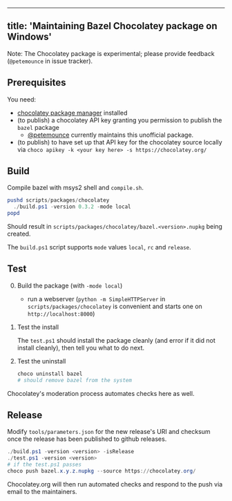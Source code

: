 
---
title: 'Maintaining Bazel Chocolatey package on Windows'
---



Note: The Chocolatey package is experimental; please provide feedback
(`@petemounce` in issue tracker).

## Prerequisites 

You need:

*    [chocolatey package manager](https://chocolatey.org) installed
*    (to publish) a chocolatey API key granting you permission to publish the
     `bazel` package
     * [@petemounce](https://github.com/petemounce) currently
     maintains this unofficial package.
*    (to publish) to have set up that API key for the chocolatey source locally
     via `choco apikey -k <your key here> -s https://chocolatey.org/`

## Build 

Compile bazel with msys2 shell and `compile.sh`.

```powershell
pushd scripts/packages/chocolatey
  ./build.ps1 -version 0.3.2 -mode local
popd
```

Should result in `scripts/packages/chocolatey/bazel.<version>.nupkg` being
created.

The `build.ps1` script supports `mode` values `local`, `rc` and `release`.

## Test 

0. Build the package (with `-mode local`)

    * run a webserver (`python -m SimpleHTTPServer` in
      `scripts/packages/chocolatey` is convenient and starts one on
      `http://localhost:8000`)

0. Test the install

    The `test.ps1` should install the package cleanly (and error if it did not
    install cleanly), then tell you what to do next.

0. Test the uninstall

    ```sh
    choco uninstall bazel
    # should remove bazel from the system
    ```

Chocolatey's moderation process automates checks here as well.

## Release 

Modify `tools/parameters.json` for the new release's URI and checksum once the
release has been published to github releases.

```powershell
./build.ps1 -version <version> -isRelease
./test.ps1 -version <version>
# if the test.ps1 passes
choco push bazel.x.y.z.nupkg --source https://chocolatey.org/
```

Chocolatey.org will then run automated checks and respond to the push via email
to the maintainers.
